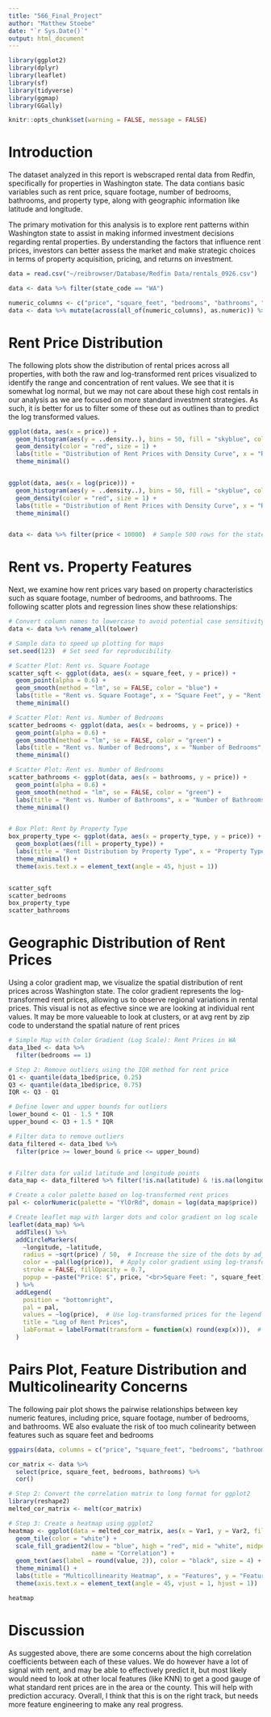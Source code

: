 ```yaml
---
title: "566_Final_Project"
author: "Matthew Stoebe"
date: "`r Sys.Date()`"
output: html_document
---
```


```r
library(ggplot2)
library(dplyr)
library(leaflet)
library(sf)
library(tidyverse)
library(ggmap)
library(GGally)

knitr::opts_chunk$set(warning = FALSE, message = FALSE) 

```
# Introduction
The dataset analyzed in this report is webscraped rental data from Redfin, specifically for properties in Washington state. The data contians basic variables such as rent price, square footage, number of bedrooms, bathrooms, and property type, along with geographic information like latitude and longitude.

The primary motivation for this analysis is to explore rent patterns within Washington state to assist in making informed investment decisions regarding rental properties. By understanding the factors that influence rent prices, investors can better assess the market and make strategic choices in terms of property acquisition, pricing, and returns on investment.

```r
data = read.csv("~/reibrowser/Database/Redfin Data/rentals_0926.csv")

data <- data %>% filter(state_code == "WA")  

numeric_columns <- c("price", "square_feet", "bedrooms", "bathrooms", "latitude", "longitude")
data <- data %>% mutate(across(all_of(numeric_columns), as.numeric)) %>% filter(across(all_of(numeric_columns), ~ !is.na(.)))

```

# Rent Price Distribution
The following plots show  the distribution of rental prices across all properties, with both the raw and log-transformed rent prices visualized to identify the range and concentration of rent values. We see that it is somewhat log normal, but we may not care about these high cost rentals in our analysis as we are focused on more standard investment strategies. As such, it is better for us to filter some of these out as outlines than to predict the log transformed values. 
```r
ggplot(data, aes(x = price)) +
  geom_histogram(aes(y = ..density..), bins = 50, fill = "skyblue", color = "black", alpha = 0.6) +
  geom_density(color = "red", size = 1) +
  labs(title = "Distribution of Rent Prices with Density Curve", x = "Rent Price", y = "Density") +
  theme_minimal()


ggplot(data, aes(x = log(price))) +
  geom_histogram(aes(y = ..density..), bins = 50, fill = "skyblue", color = "black", alpha = 0.6) +
  geom_density(color = "red", size = 1) +
  labs(title = "Distribution of Rent Prices with Density Curve", x = "Rent Price", y = "Density") +
  theme_minimal()


data <- data %>% filter(price < 10000)  # Sample 500 rows for the state-level map


```


# Rent vs. Property Features
Next, we examine how rent prices vary based on property characteristics such as square footage, number of bedrooms, and bathrooms. The following scatter plots and regression lines show these relationships:

```r
# Convert column names to lowercase to avoid potential case sensitivity issues
data <- data %>% rename_all(tolower)

# Sample data to speed up plotting for maps
set.seed(123)  # Set seed for reproducibility

# Scatter Plot: Rent vs. Square Footage
scatter_sqft <- ggplot(data, aes(x = square_feet, y = price)) +
  geom_point(alpha = 0.6) +
  geom_smooth(method = "lm", se = FALSE, color = "blue") +
  labs(title = "Rent vs. Square Footage", x = "Square Feet", y = "Rent Price") +
  theme_minimal()

# Scatter Plot: Rent vs. Number of Bedrooms
scatter_bedrooms <- ggplot(data, aes(x = bedrooms, y = price)) +
  geom_point(alpha = 0.6) +
  geom_smooth(method = "lm", se = FALSE, color = "green") +
  labs(title = "Rent vs. Number of Bedrooms", x = "Number of Bedrooms", y = "Rent Price") +
  theme_minimal()

# Scatter Plot: Rent vs. Number of Bedrooms
scatter_bathrooms <- ggplot(data, aes(x = bathrooms, y = price)) +
  geom_point(alpha = 0.6) +
  geom_smooth(method = "lm", se = FALSE, color = "green") +
  labs(title = "Rent vs. Number of Bathrooms", x = "Number of Bathrooms", y = "Rent Price") +
  theme_minimal()


# Box Plot: Rent by Property Type
box_property_type <- ggplot(data, aes(x = property_type, y = price)) +
  geom_boxplot(aes(fill = property_type)) +
  labs(title = "Rent Distribution by Property Type", x = "Property Type", y = "Rent Price") +
  theme_minimal() +
  theme(axis.text.x = element_text(angle = 45, hjust = 1))


scatter_sqft
scatter_bedrooms
box_property_type
scatter_bathrooms
```


# Geographic Distribution of Rent Prices
Using a color gradient map, we visualize the spatial distribution of rent prices across Washington state. The color gradient represents the log-transformed rent prices, allowing us to observe regional variations in rental prices. This visual is not as efective since we are looking at individual rent values. It may be more valueable to look at clusters, or at avg rent by zip code to understand the spatial nature of rent prices

```r
# Simple Map with Color Gradient (Log Scale): Rent Prices in WA
data_1bed <- data %>%
  filter(bedrooms == 1)

# Step 2: Remove outliers using the IQR method for rent price
Q1 <- quantile(data_1bed$price, 0.25)
Q3 <- quantile(data_1bed$price, 0.75)
IQR <- Q3 - Q1

# Define lower and upper bounds for outliers
lower_bound <- Q1 - 1.5 * IQR
upper_bound <- Q3 + 1.5 * IQR

# Filter data to remove outliers
data_filtered <- data_1bed %>%
  filter(price >= lower_bound & price <= upper_bound)


# Filter data for valid latitude and longitude points
data_map <- data_filtered %>% filter(!is.na(latitude) & !is.na(longitude))

# Create a color palette based on log-transformed rent prices
pal <- colorNumeric(palette = "YlOrRd", domain = log(data_map$price))

# Create leaflet map with larger dots and color gradient on log scale
leaflet(data_map) %>%
  addTiles() %>%
  addCircleMarkers(
    ~longitude, ~latitude,
    radius = ~sqrt(price) / 50,  # Increase the size of the dots by adjusting the scaling factor
    color = ~pal(log(price)),  # Apply color gradient using log-transformed prices
    stroke = FALSE, fillOpacity = 0.7,
    popup = ~paste("Price: $", price, "<br>Square Feet: ", square_feet)
  ) %>%
  addLegend(
    position = "bottomright", 
    pal = pal, 
    values = ~log(price),  # Use log-transformed prices for the legend
    title = "Log of Rent Prices",
    labFormat = labelFormat(transform = function(x) round(exp(x))),  # Exponentiate labels to show actual prices
  )
```

# Pairs Plot, Feature Distribution and Multicolinearity Concerns
The following pair plot shows the pairwise relationships between key numeric features, including price, square footage, number of bedrooms, and bathrooms. WE also evaluate the risk of too much colinearity between features such as square feet and bedrooms

```r
ggpairs(data, columns = c("price", "square_feet", "bedrooms", "bathrooms"))

cor_matrix <- data %>%
  select(price, square_feet, bedrooms, bathrooms) %>%
  cor()

# Step 2: Convert the correlation matrix to long format for ggplot2
library(reshape2)
melted_cor_matrix <- melt(cor_matrix)

# Step 3: Create a heatmap using ggplot2
heatmap <- ggplot(data = melted_cor_matrix, aes(x = Var1, y = Var2, fill = value)) +
  geom_tile(color = "white") +
  scale_fill_gradient2(low = "blue", high = "red", mid = "white", midpoint = 0, limit = c(-1, 1), space = "Lab", 
                       name = "Correlation") +
  geom_text(aes(label = round(value, 2)), color = "black", size = 4) +  # Add correlation values as text
  theme_minimal() + 
  labs(title = "Multicollinearity Heatmap", x = "Features", y = "Features") +
  theme(axis.text.x = element_text(angle = 45, vjust = 1, hjust = 1))

heatmap
```

# Discussion
As suggested above, there are some concerns about the high correlation coefficients between each of these values. We do however have a lot of signal with rent, and may be able to effectively predict it, but most likely would need to look at other local features (like KNN) to get a good gauge of what standard rent prices are in the area or the county. This will help with prediction accuracy. Overall, I think that this is on the right track, but needs more feature engineering to make any real progress. 